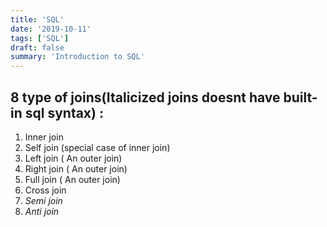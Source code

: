 ```yaml
---
title: 'SQL'
date: '2019-10-11'
tags: ['SQL']
draft: false
summary: 'Introduction to SQL'
---
```


## 8 type of joins(Italicized joins doesnt have built-in sql syntax) :

1. Inner join
2. Self join (special case of inner join)
3. Left join ( An outer join)
4. Right join ( An outer join)
5. Full join ( An outer join)
6. Cross join
7. _Semi join_
8. _Anti join_
